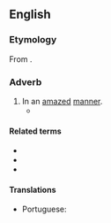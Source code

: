 ==English==

===Etymology===
From {{suffix|en|amazed|ly}}.

===Adverb===
{{en-adv}}

# In an [[amazed#Adjective|amazed]] [[manner#Noun|manner]].
#* {{RQ:Herbert Travaile|edition=2nd|page=80|passage=[E]re Sun-riſe, his &#91;{{w|Khusrau Mirza}}'s&#93; afflicted vvife (''[[w:Mirza Aziz Koka|Cavvn Azems]]'' daughter) goes to viſit him; vvhere finding him ſpeechleſſe, and (by his contus'd face) murdered; never did poore vvretch ſhed more teares, or ſhevv more paſſion; by tearing her faire hayre, deforming her ſvveet face ſo fiercely, ſo '''amazedly''', that her Father and all his family heare her, and ſee it to their griefe and admiration.}}

====Related terms====
* {{l|em|amaze}}
* {{l|en|amazement}}
* {{l|en|amazingly}}

====Translations====
{{trans-top|in an amazed manner}}
* Portuguese: {{t|pt|espantadamente}}
{{trans-mid}}
{{trans-bottom}}
